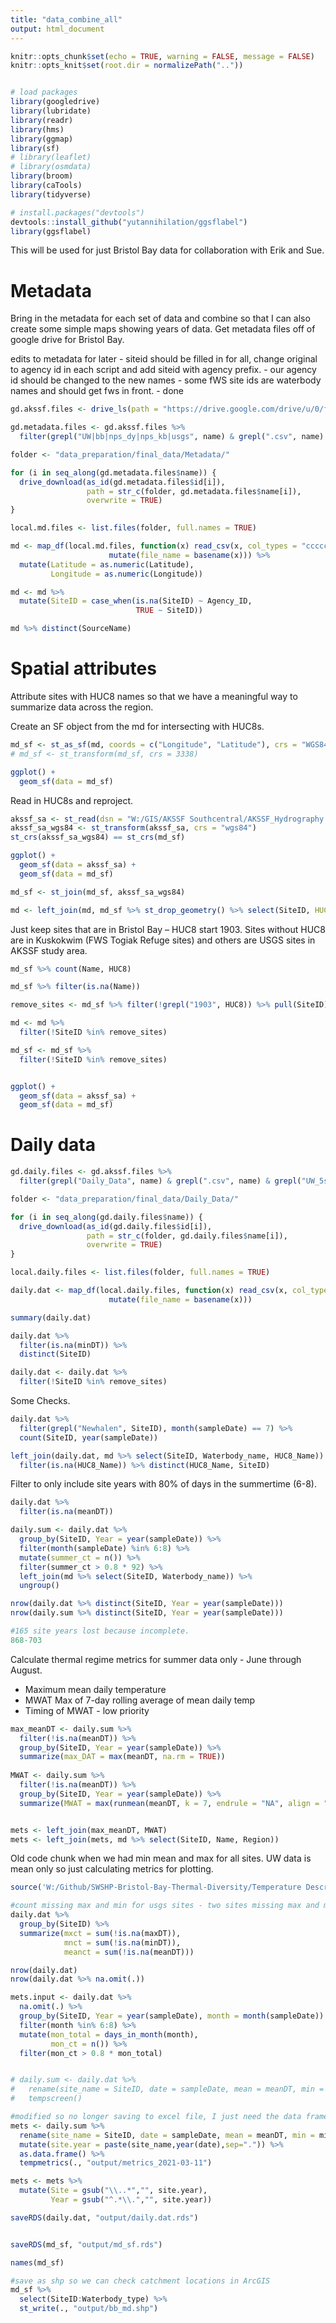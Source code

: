 ```yaml
---
title: "data_combine_all"
output: html_document
---
```



```r
knitr::opts_chunk$set(echo = TRUE, warning = FALSE, message = FALSE)
knitr::opts_knit$set(root.dir = normalizePath(".."))


# load packages
library(googledrive)
library(lubridate)
library(readr)
library(hms)
library(ggmap)
library(sf)
# library(leaflet)
# library(osmdata)
library(broom)
library(caTools)
library(tidyverse)

# install.packages("devtools")
devtools::install_github("yutannihilation/ggsflabel")
library(ggsflabel)

```

This will be used for just Bristol Bay data for collaboration with Erik and Sue.

# Metadata

Bring in the metadata for each set of data and combine so that I can also create some simple maps showing years of data.
Get metadata files off of google drive for Bristol Bay.

edits to metadata for later
- siteid should be filled in for all, change original to agency id in each script and add siteid with agency prefix.
- our agency id should be changed to the new names
- some fWS site ids are waterbody names and should get fws in front. - done

```r
gd.akssf.files <- drive_ls(path = "https://drive.google.com/drive/u/0/folders/1_qtmORSAow1fIxvh116ZP7oKd_PC36L0")

gd.metadata.files <- gd.akssf.files %>% 
  filter(grepl("UW|bb|nps_dy|nps_kb|usgs", name) & grepl(".csv", name) & grepl("Metadata", name))

folder <- "data_preparation/final_data/Metadata/"

for (i in seq_along(gd.metadata.files$name)) {
  drive_download(as_id(gd.metadata.files$id[i]),
                 path = str_c(folder, gd.metadata.files$name[i]),
                 overwrite = TRUE)
}

local.md.files <- list.files(folder, full.names = TRUE)

md <- map_df(local.md.files, function(x) read_csv(x, col_types = "ccccccccccccccc") %>%
                      mutate(file_name = basename(x))) %>% 
  mutate(Latitude = as.numeric(Latitude),
         Longitude = as.numeric(Longitude))

md <- md %>% 
  mutate(SiteID = case_when(is.na(SiteID) ~ Agency_ID,
                            TRUE ~ SiteID))

md %>% distinct(SourceName)
```


# Spatial attributes

Attribute sites with HUC8 names so that we have a meaningful way to summarize data across the region.

Create an SF object from the md for intersecting with HUC8s.

```r
md_sf <- st_as_sf(md, coords = c("Longitude", "Latitude"), crs = "WGS84")
# md_sf <- st_transform(md_sf, crs = 3338)

ggplot() +
  geom_sf(data = md_sf)
```

Read in HUC8s and reproject.

```r
akssf_sa <- st_read(dsn = "W:/GIS/AKSSF Southcentral/AKSSF_Hydrography.gdb", layer = "AKSSF_studyarea_HUC8")
akssf_sa_wgs84 <- st_transform(akssf_sa, crs = "wgs84")
st_crs(akssf_sa_wgs84) == st_crs(md_sf)

ggplot() +
  geom_sf(data = akssf_sa) +
  geom_sf(data = md_sf)

md_sf <- st_join(md_sf, akssf_sa_wgs84)

```


```r
md <- left_join(md, md_sf %>% st_drop_geometry() %>% select(SiteID, HUC8_Name = Name))

```


Just keep sites that are in Bristol Bay -- HUC8 start 1903. Sites without HUC8 are in Kuskokwim (FWS Togiak Refuge sites) and others are USGS sites in AKSSF study area.

```r
md_sf %>% count(Name, HUC8)

md_sf %>% filter(is.na(Name))

remove_sites <- md_sf %>% filter(!grepl("1903", HUC8)) %>% pull(SiteID)

md <- md %>% 
  filter(!SiteID %in% remove_sites)

md_sf <- md_sf %>% 
  filter(!SiteID %in% remove_sites)


ggplot() +
  geom_sf(data = akssf_sa) +
  geom_sf(data = md_sf)
```


# Daily data

```r
gd.daily.files <- gd.akssf.files %>% 
  filter(grepl("Daily_Data", name) & grepl(".csv", name) & grepl("UW_5sites|UW_16sites|UW_tc|bb|npsDanY|nps_kb|usgs", name))

folder <- "data_preparation/final_data/Daily_Data/"

for (i in seq_along(gd.daily.files$name)) {
  drive_download(as_id(gd.daily.files$id[i]),
                 path = str_c(folder, gd.daily.files$name[i]),
                 overwrite = TRUE)
}

local.daily.files <- list.files(folder, full.names = TRUE)

daily.dat <- map_df(local.daily.files, function(x) read_csv(x, col_types = "cDnnn") %>%
                      mutate(file_name = basename(x)))

summary(daily.dat)

daily.dat %>% 
  filter(is.na(minDT)) %>% 
  distinct(SiteID)
```

```r
daily.dat <- daily.dat %>% 
  filter(!SiteID %in% remove_sites)
```

Some Checks.

```r
daily.dat %>% 
  filter(grepl("Newhalen", SiteID), month(sampleDate) == 7) %>% 
  count(SiteID, year(sampleDate))

left_join(daily.dat, md %>% select(SiteID, Waterbody_name, HUC8_Name)) %>% 
  filter(is.na(HUC8_Name)) %>% distinct(HUC8_Name, SiteID)
```


Filter to only include site years with 80% of days in the summertime (6-8).

```r

daily.dat %>% 
  filter(is.na(meanDT))

daily.sum <- daily.dat %>%
  group_by(SiteID, Year = year(sampleDate)) %>% 
  filter(month(sampleDate) %in% 6:8) %>% 
  mutate(summer_ct = n()) %>% 
  filter(summer_ct > 0.8 * 92) %>% 
  left_join(md %>% select(SiteID, Waterbody_name)) %>% 
  ungroup()

nrow(daily.dat %>% distinct(SiteID, Year = year(sampleDate)))
nrow(daily.sum %>% distinct(SiteID, Year = year(sampleDate)))

#165 site years lost because incomplete.
868-703
```

Calculate thermal regime metrics for summer data only - June through August.

* Maximum mean daily temperature 
* MWAT Max of 7-day rolling average of mean daily temp
* Timing of MWAT - low priority


```r
max_meanDT <- daily.sum %>%
  filter(!is.na(meanDT)) %>% 
  group_by(SiteID, Year = year(sampleDate)) %>% 
  summarize(max_DAT = max(meanDT, na.rm = TRUE))
  
MWAT <- daily.sum %>%
  filter(!is.na(meanDT)) %>% 
  group_by(SiteID, Year = year(sampleDate)) %>% 
  summarize(MWAT = max(runmean(meanDT, k = 7, endrule = "NA", align = "center"), na.rm=TRUE))


mets <- left_join(max_meanDT, MWAT)
mets <- left_join(mets, md %>% select(SiteID, Name, Region))
```


Old code chunk when we had min mean and max for all sites. UW data is mean only so just calculating metrics for plotting.

```r
source('W:/Github/SWSHP-Bristol-Bay-Thermal-Diversity/Temperature Descriptor Function - daily inputs.R')

#count missing max and min for usgs sites - two sites missing max and min altogether, just remove
daily.dat %>% 
  group_by(SiteID) %>% 
  summarize(mxct = sum(!is.na(maxDT)),
            mnct = sum(!is.na(minDT)),
            meanct = sum(!is.na(meanDT)))

nrow(daily.dat)
nrow(daily.dat %>% na.omit(.))

mets.input <- daily.dat %>%
  na.omit(.) %>% 
  group_by(SiteID, Year = year(sampleDate), month = month(sampleDate)) %>% 
  filter(month %in% 6:8) %>% 
  mutate(mon_total = days_in_month(month),
         mon_ct = n()) %>% 
  filter(mon_ct > 0.8 * mon_total)


# daily.sum <- daily.dat %>% 
#   rename(site_name = SiteID, date = sampleDate, mean = meanDT, min = minDT, max = maxDT) %>% 
#   tempscreen()

#modified so no longer saving to excel file, I just need the data frame output.
mets <- daily.sum %>% 
  rename(site_name = SiteID, date = sampleDate, mean = meanDT, min = minDT, max = maxDT) %>% 
  mutate(site.year = paste(site_name,year(date),sep=".")) %>% 
  as.data.frame() %>% 
  tempmetrics(., "output/metrics_2021-03-11")

mets <- mets %>% 
  mutate(Site = gsub("\\..*","", site.year),
         Year = gsub("^.*\\.","", site.year))

```


```r

saveRDS(daily.dat, "output/daily.dat.rds")


saveRDS(md_sf, "output/md_sf.rds")

names(md_sf)

#save as shp so we can check catchment locations in ArcGIS
md_sf %>% 
  select(SiteID:Waterbody_type) %>% 
  st_write(., "output/bb_md.shp")

```

